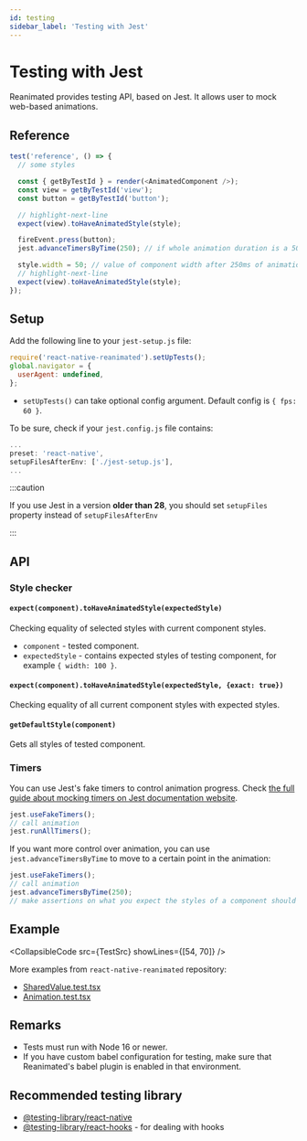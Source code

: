 ```yaml
---
id: testing
sidebar_label: 'Testing with Jest'
---
```



# Testing with Jest

Reanimated provides testing API, based on Jest. It allows user to mock web-based animations.

## Reference

```js
test('reference', () => {
  // some styles

  const { getByTestId } = render(<AnimatedComponent />);
  const view = getByTestId('view');
  const button = getByTestId('button');

  // highlight-next-line
  expect(view).toHaveAnimatedStyle(style);

  fireEvent.press(button);
  jest.advanceTimersByTime(250); // if whole animation duration is a 500ms

  style.width = 50; // value of component width after 250ms of animation
  // highlight-next-line
  expect(view).toHaveAnimatedStyle(style);
});
```

## Setup

Add the following line to your `jest-setup.js` file:

```js
require('react-native-reanimated').setUpTests();
global.navigator = {
  userAgent: undefined,
};
```

- `setUpTests()` can take optional config argument. Default config is `{ fps: 60 }`.

To be sure, check if your `jest.config.js` file contains:

```js
...
preset: 'react-native',
setupFilesAfterEnv: ['./jest-setup.js'],
...
```

:::caution

If you use Jest in a version **older than 28**, you should set `setupFiles` property instead of `setupFilesAfterEnv`

:::

## API

### Style checker

#### `expect(component).toHaveAnimatedStyle(expectedStyle)`

Checking equality of selected styles with current component styles.

- `component` - tested component.
- `expectedStyle` - contains expected styles of testing component, for example `{ width: 100 }`.

#### `expect(component).toHaveAnimatedStyle(expectedStyle, {exact: true})`

Checking equality of all current component styles with expected styles.

#### `getDefaultStyle(component)`

Gets all styles of tested component.

### Timers

You can use Jest's fake timers to control animation progress.
Check [the full guide about mocking timers on Jest documentation website](https://jestjs.io/docs/timer-mocks).

```js
jest.useFakeTimers();
// call animation
jest.runAllTimers();
```

If you want more control over animation, you can use `jest.advanceTimersByTime` to move to a certain point in the animation:

```js
jest.useFakeTimers();
// call animation
jest.advanceTimersByTime(250);
// make assertions on what you expect the styles of a component should be after 250ms
```

## Example

<CollapsibleCode src={TestSrc} showLines={[54, 70]} />

More examples from `react-native-reanimated` repository:

- [SharedValue.test.tsx](https://github.com/software-mansion/react-native-reanimated/tree/main/packages/react-native-reanimated/__tests__/Animation.test.tsx)
- [Animation.test.tsx](https://github.com/software-mansion/react-native-reanimated/blob/main/packages/react-native-reanimated/__tests__/SharedValue.test.tsx)

## Remarks

- Tests must run with Node 16 or newer.
- If you have custom babel configuration for testing, make sure that Reanimated's babel plugin is enabled in that environment.

## Recommended testing library

- [@testing-library/react-native](https://testing-library.com/docs/react-native-testing-library/intro)
- [@testing-library/react-hooks](https://react-hooks-testing-library.com/) - for dealing with hooks
